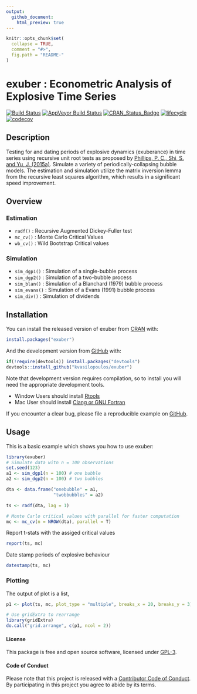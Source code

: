 ```yaml
---
output:
  github_document:
    html_preview: true
---
```


<!-- README.md is generated from README.Rmd. Please edit that file -->

```r
knitr::opts_chunk$set(
  collapse = TRUE,
  comment = "#>",
  fig.path = "README-"
)
```



# exuber : Econometric Analysis of Explosive Time Series

[![Build Status](https://travis-ci.org/kvasilopoulos/exuber.svg?branch=master)](https://travis-ci.org/kvasilopoulos/exuber)
[![AppVeyor Build Status](https://ci.appveyor.com/api/projects/status/github/kvasilopoulos/exuber?branch=master&svg=true)](https://ci.appveyor.com/project/kvasilopoulos/exuber)
[![CRAN_Status_Badge](http://www.r-pkg.org/badges/version/exuber)](https://cran.r-project.org/package=exuber)
 [![lifecycle](https://img.shields.io/badge/lifecycle-maturing-blue.svg)](https://www.tidyverse.org/lifecycle/#maturing)
[![codecov](https://codecov.io/gh/kvasilopoulos/exuber/branch/master/graph/badge.svg)](https://codecov.io/gh/kvasilopoulos/exuber)

## Description 

Testing for and dating periods of explosive dynamics (exuberance) in time series 
using recursive unit root tests as proposed by [Phillips, P. C., Shi, S. and Yu, J. (2015a)](https://doi.org/10.1111/iere.12132). Simulate a variety of periodically-collapsing 
bubble models. The estimation and simulation utilize the matrix inversion lemma 
from the recursive least squares algorithm, which results in a significant speed improvement.

## Overview

### Estimation
* `radf()` : Recursive Augmented Dickey-Fuller test
* `mc_cv()` : Monte Carlo Critical Values
* `wb_cv()` : Wild Bootstrap Critical values

### Simulation
* `sim_dgp1()` : Simulation of a single-bubble process
* `sim_dgp2()` : Simulation of a two-bubble process
* `sim_blan()` : Simulation of a Blanchard (1979) bubble process
* `sim_evans()` : Simulation of a Evans (1991) bubble process
* `sim_div()` : Simulation of dividends

## Installation

You can install the released version of exuber from [CRAN](https://CRAN.R-project.org) with:

``` r
install.packages("exuber")
```

And the development version from [GitHub](https://github.com/) with:

```r
if(!require(devtools)) install.packages("devtools")
devtools::install_github("kvasilopoulos/exuber")
```
Note that development version requires compilation, so to install you will need the appropriate development tools.

* Window Users should install [Rtools](https://cran.r-project.org/bin/windows/Rtools/)
* Mac User should install [Clang or GNU Fortran](https://cran.r-project.org/bin/macosx/tools/)

If you encounter a clear bug, please file a reproducible example on [GitHub](https://github.com/kvasilopoulos/exuber/issues).

## Usage

This is a basic example which shows you how to use exuber:

```r
library(exuber)
# Simulate data witn n = 100 observations
set.seed(123)
a1 <- sim_dgp1(n = 100) # one bubble
a2 <- sim_dgp2(n = 100) # two bubbles

dta <- data.frame("onebubble" = a1, 
                  "twobbubbles" = a2)

ts <- radf(dta, lag = 1)

# Monte Carlo critical values with parallel for faster computation
mc <- mc_cv(n = NROW(dta), parallel = T)
```

Report t-stats with the assiged critical values

```r
report(ts, mc)
```

Date stamp periods of explosive behaviour
```r
datestamp(ts, mc)
```

### Plotting

The output of plot is a list,

```r
p1 <- plot(ts, mc, plot_type = "multiple", breaks_x = 20, breaks_y = 3)

# Use gridExtra to rearrange
library(gridExtra)
do.call("grid.arrange", c(p1, ncol = 2))
```

#### License

This package is free and open source software, licensed under [GPL-3](https://github.com/kvasilopoulos/exuber/blob/master/LICENSE).

#### Code of Conduct

Please note that this project is released with a [Contributor Code of Conduct](https://github.com/kvasilopoulos/exuber/blob/master/CONDUCT.md). 
By participating in this project you agree to abide by its terms.

